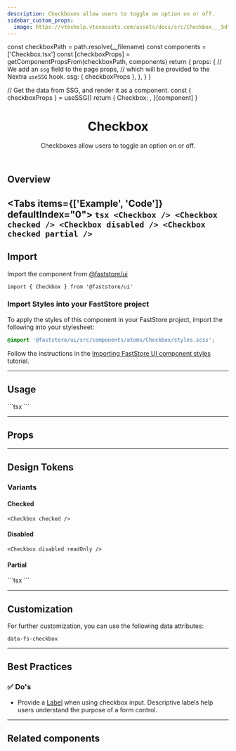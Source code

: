 ```yaml
---
description: Checkboxes allow users to toggle an option on or off.
sidebar_custom_props:
  image: https://vtexhelp.vtexassets.com/assets/docs/src/Checkbox___5dfb3d931c093ee7ebfac8bc388e68b5.png
---
```



  const checkboxPath = path.resolve(__filename)
  const components = ['Checkbox.tsx']
  const [checkboxProps] = getComponentPropsFrom(checkboxPath, components)
  return {
    props: {
      // We add an `ssg` field to the page props,
      // which will be provided to the Nextra `useSSG` hook.
      ssg: { checkboxProps },
    },
  }
}

  // Get the data from SSG, and render it as a component.
  const { checkboxProps } = useSSG()
  return {
    Checkbox: <PropsSection propsList={checkboxProps} />,
  }[component]
}

<header>

# Checkbox

Checkboxes allow users to toggle an option on or off.

</header>

## Overview

<Tabs items={['Example', 'Code']} defaultIndex="0">
  <Tab>
    <OverviewSection>
      <Checkbox />
      <Checkbox checked readOnly />
      <Checkbox disabled />
      <Checkbox checked partial readOnly />
    </OverviewSection>
  </Tab>
  <Tab>
    ```tsx
    <Checkbox />
    <Checkbox checked />
    <Checkbox disabled />
    <Checkbox checked partial />
    ```
  </Tab>
</Tabs>
---

## Import

Import the component from [@faststore/ui](/../components)

```tsx
import { Checkbox } from '@faststore/ui'
```

### Import Styles into your FastStore project

To apply the styles of this component in your FastStore project, import the following into your stylesheet:

```scss copy
@import '@faststore/ui/src/components/atoms/Checkbox/styles.scss';
```

Follow the instructions in the [Importing FastStore UI component styles](/docs/customizing/components#importing-faststore-ui-component-styles) tutorial.

---

## Usage

<OverviewSection>
  <Checkbox />
</OverviewSection>
```tsx
<Checkbox />
```

---

## Props

<CheckboxPropsSection component="Checkbox" />

---

## Design Tokens

<TokenTable>
  <TokenRow token="--fs-checkbox-width" value="1.25rem" />
  <TokenRow token="--fs-checkbox-height" value="var(--fs-checkbox-width)" />
  <TokenDivider />
  <TokenRow token="--fs-checkbox-border-width" value="var(--fs-border-width)" />
  <TokenRow
    token="--fs-checkbox-border-radius"
    value="var(--fs-border-radius)"
  />
  <TokenRow
    token="--fs-checkbox-border-color"
    value="var(--fs-border-color)"
    isColor
  />
  <TokenRow
    token="--fs-checkbox-border-color-hover"
    value="var(--fs-border-color-active)"
    isColor
  />
  <TokenDivider />
  <TokenRow
    token="--fs-checkbox-transition"
    value="border var(--fs-transition-timing) var(--fs-transition-function), background-color var(--fs-transition-timing) var(--fs-transition-function), box-shadow var(--fs-transition-timing) var(--fs-transition-function)"
  />
  <TokenDivider />
  <TokenRow
    token="--fs-checkbox-bkg-color-hover"
    value="var(--fs-color-primary-bkg-light)"
    isColor
  />
  <TokenRow
    token="--fs-checkbox-shadow-hover"
    value="0 0 0 var(--fs-checkbox-border-width) var(--fs-border-color-active)"
  />
</TokenTable>

### Variants

#### Checked

<OverviewSection>
  <Checkbox checked />
</OverviewSection>

```tsx
<Checkbox checked />
```

<TokenTable>
  <TokenRow
    token="--fs-checkbox-checked-bkg-color"
    value="var(--fs-color-primary-bkg)"
    isColor
  />
  <TokenRow
    token="--fs-checkbox-checked-bkg-color-hover"
    value="var(--fs-color-primary-bkg-hover)"
    isColor
  />
  <TokenRow
    token="--fs-checkbox-checked-border-color-hover"
    value="var((--fs-border-color-hover)"
    isColor
  />
  <TokenRow
    token="--fs-checkbox-checked-shadow-hover"
    value="0 0 0 var(--fs-checkbox-border-width)
          var(--fs-checkbox-checked-border-color-hover)"
  />
</TokenTable>

#### Disabled

<OverviewSection>
  <Checkbox disabled readOnly />
</OverviewSection>

```tsx
<Checkbox disabled readOnly />
```

<TokenTable>
  <TokenRow
    token="--fs-checkbox-disabled-bkg-color"
    value="var(--fs-color-disabled-bkg)"
    isColor
  />
  <TokenRow
    token="--fs-checkbox-disabled-border-width"
    value="var(--fs-checkbox-border-width)"
  />
  <TokenRow
    token="--fs-checkbox-disabled-border-color"
    value="var(--fs-border-color-disabled)"
    isColor
  />
  <TokenRow
    token="--fs-checkbox-disabled-text-color"
    value="var(--fs-color-disabled-text)"
    isColor
  />
</TokenTable>

#### Partial

<OverviewSection>
  <Checkbox checked partial />
</OverviewSection>
```tsx
<Checkbox checked partial />
```

<TokenTable>
  <TokenRow
    token="--fs-checkbox-partial-bkg-color"
    value="var(--fs-color-body-bkg)"
    isColor
  />
  <TokenRow
    token="--fs-checkbox-partial-border-width"
    value="var(--fs-checkbox-border-width)"
  />
  <TokenRow
    token="--fs-checkbox-partial-border-color"
    value="var(--fs-color-primary-bkg)"
    isColor
  />
  <TokenRow
    token="--fs-checkbox-partial-bkg-color-hover"
    value="var(--fs-color-primary-bkg-light)"
    isColor
  />
</TokenTable>

---

## Customization

For further customization, you can use the following data attributes:

`data-fs-checkbox`

---

## Best Practices

### ✅ Do's

- Provide a [Label](/components/atoms/label) when using checkbox input. Descriptive labels help users understand the purpose of a form control.

---

## Related components

<SectionList>
  <SectionItem
    title="CheckboxField"
    description="CheckboxField wraps a Checkbox input and its corresponding Label."
    actionPath="/components/molecules/checkbox-field"
  >
    <CheckboxField label="CheckboxField" id="checkboxfield" checked readOnly />
  </SectionItem>
</SectionList>
